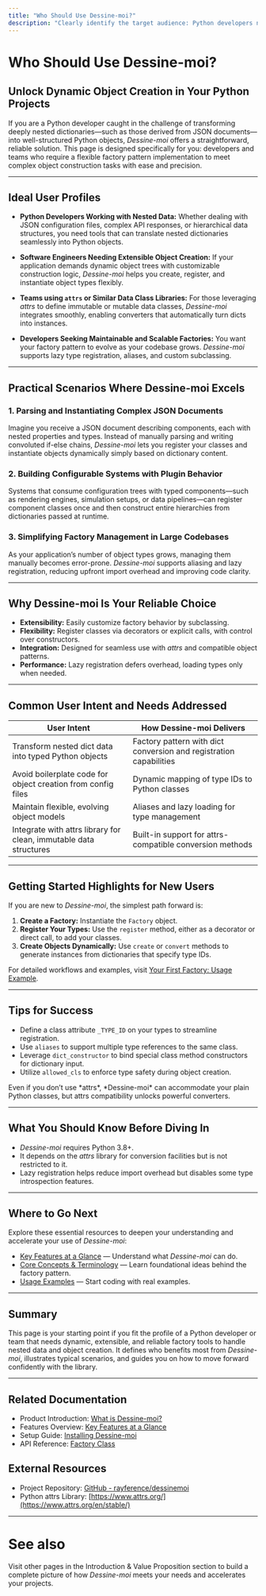 ```yaml
---
title: "Who Should Use Dessine-moi?"
description: "Clearly identify the target audience: Python developers needing factory patterns, especially those working with nested data (e.g., JSON), needing reliable, extensible object creation tools. Suggest practical scenarios and user profiles."
---
```


# Who Should Use Dessine-moi?

## Unlock Dynamic Object Creation in Your Python Projects

If you are a Python developer caught in the challenge of transforming deeply nested dictionaries—such as those derived from JSON documents—into well-structured Python objects, *Dessine-moi* offers a straightforward, reliable solution. This page is designed specifically for you: developers and teams who require a flexible factory pattern implementation to meet complex object construction tasks with ease and precision.

---

## Ideal User Profiles

- **Python Developers Working with Nested Data:** Whether dealing with JSON configuration files, complex API responses, or hierarchical data structures, you need tools that can translate nested dictionaries seamlessly into Python objects.

- **Software Engineers Needing Extensible Object Creation:** If your application demands dynamic object trees with customizable construction logic, *Dessine-moi* helps you create, register, and instantiate object types flexibly.

- **Teams using `attrs` or Similar Data Class Libraries:** For those leveraging *attrs* to define immutable or mutable data classes, *Dessine-moi* integrates smoothly, enabling converters that automatically turn dicts into instances.

- **Developers Seeking Maintainable and Scalable Factories:** You want your factory pattern to evolve as your codebase grows. *Dessine-moi* supports lazy type registration, aliases, and custom subclassing.

---

## Practical Scenarios Where Dessine-moi Excels

### 1. Parsing and Instantiating Complex JSON Documents
Imagine you receive a JSON document describing components, each with nested properties and types. Instead of manually parsing and writing convoluted if-else chains, *Dessine-moi* lets you register your classes and instantiate objects dynamically simply based on dictionary content.

### 2. Building Configurable Systems with Plugin Behavior
Systems that consume configuration trees with typed components—such as rendering engines, simulation setups, or data pipelines—can register component classes once and then construct entire hierarchies from dictionaries passed at runtime.

### 3. Simplifying Factory Management in Large Codebases
As your application’s number of object types grows, managing them manually becomes error-prone. *Dessine-moi* supports aliasing and lazy registration, reducing upfront import overhead and improving code clarity.

---

## Why Dessine-moi Is Your Reliable Choice

- **Extensibility:** Easily customize factory behavior by subclassing.
- **Flexibility:** Register classes via decorators or explicit calls, with control over constructors.
- **Integration:** Designed for seamless use with *attrs* and compatible object patterns.
- **Performance:** Lazy registration defers overhead, loading types only when needed.

---

## Common User Intent and Needs Addressed

| User Intent | How Dessine-moi Delivers |
|-------------|-------------------------|
| Transform nested dict data into typed Python objects | Factory pattern with dict conversion and registration capabilities |
| Avoid boilerplate code for object creation from config files | Dynamic mapping of type IDs to Python classes |
| Maintain flexible, evolving object models | Aliases and lazy loading for type management |
| Integrate with attrs library for clean, immutable data structures | Built-in support for attrs-compatible conversion methods |

---

## Getting Started Highlights for New Users

If you are new to *Dessine-moi*, the simplest path forward is:

1. **Create a Factory:** Instantiate the `Factory` object.
2. **Register Your Types:** Use the `register` method, either as a decorator or direct call, to add your classes.
3. **Create Objects Dynamically:** Use `create` or `convert` methods to generate instances from dictionaries that specify type IDs.

For detailed workflows and examples, visit [Your First Factory: Usage Example](../getting-started/first-steps/first-factory).

---

## Tips for Success

- Define a class attribute `_TYPE_ID` on your types to streamline registration.
- Use `aliases` to support multiple type references to the same class.
- Leverage `dict_constructor` to bind special class method constructors for dictionary input.
- Utilize `allowed_cls` to enforce type safety during object creation.

<Note>
Even if you don’t use *attrs*, *Dessine-moi* can accommodate your plain Python classes, but attrs compatibility unlocks powerful converters.
</Note>

---

## What You Should Know Before Diving In

- *Dessine-moi* requires Python 3.8+.
- It depends on the *attrs* library for conversion facilities but is not restricted to it.
- Lazy registration helps reduce import overhead but disables some type introspection features.

---

## Where to Go Next

Explore these essential resources to deepen your understanding and accelerate your use of *Dessine-moi*:

- [Key Features at a Glance](./main-features) — Understand what *Dessine-moi* can do.
- [Core Concepts & Terminology](../core-concepts-and-architecture/core-concepts) — Learn foundational ideas behind the factory pattern.
- [Usage Examples](../getting-started/first-steps/first-factory) — Start coding with real examples.

---

## Summary
This page is your starting point if you fit the profile of a Python developer or team that needs dynamic, extensible, and reliable factory tools to handle nested data and object creation. It defines who benefits most from *Dessine-moi*, illustrates typical scenarios, and guides you on how to move forward confidently with the library.

---

## Related Documentation

- Product Introduction: [What is Dessine-moi?](./product-intro)
- Features Overview: [Key Features at a Glance](./main-features)
- Setup Guide: [Installing Dessine-moi](../../getting-started/setup/installation)
- API Reference: [Factory Class](../../api-reference/factory-core-api/factory-class)

## External Resources
- Project Repository: [GitHub - rayference/dessinemoi](https://github.com/rayference/dessinemoi)
- Python attrs Library: [https://www.attrs.org/](https://www.attrs.org/en/stable/)

---

# See also
Visit other pages in the Introduction & Value Proposition section to build a complete picture of how *Dessine-moi* meets your needs and accelerates your projects.
